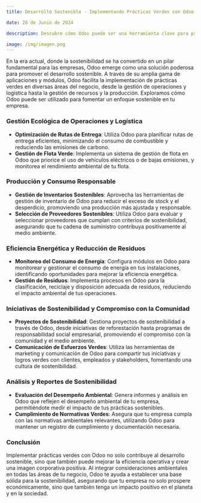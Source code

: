 ```yaml
---
title: Desarrollo Sostenible - Implementando Prácticas Verdes con Odoo

date: 28 de Junio de 2024

description: Descubre cómo Odoo puede ser una herramienta clave para promover el desarrollo sostenible dentro de tu empresa, facilitando la implementación de prácticas verdes en operaciones, logística y gestión de recursos.

image: /img/imagen.png
---
```


En la era actual, donde la sostenibilidad se ha convertido en un pilar fundamental para las empresas, Odoo emerge como una solución poderosa para promover el desarrollo sostenible. A través de su amplia gama de aplicaciones y módulos, Odoo facilita la implementación de prácticas verdes en diversas áreas del negocio, desde la gestión de operaciones y logística hasta la gestión de recursos y la producción. Exploramos cómo Odoo puede ser utilizado para fomentar un enfoque sostenible en tu empresa.

### **Gestión Ecológica de Operaciones y Logística**

- **Optimización de Rutas de Entrega**: Utiliza Odoo para planificar rutas de entrega eficientes, minimizando el consumo de combustible y reduciendo las emisiones de carbono.
- **Gestión de Flota Verde**: Implementa un sistema de gestión de flota en Odoo que priorice el uso de vehículos eléctricos o de bajas emisiones, y monitorea el rendimiento ambiental de tu flota.

### **Producción y Consumo Responsable**

- **Gestión de Inventarios Sostenibles**: Aprovecha las herramientas de gestión de inventario de Odoo para reducir el exceso de stock y el desperdicio, promoviendo una producción más ajustada y responsable.
- **Selección de Proveedores Sostenibles**: Utiliza Odoo para evaluar y seleccionar proveedores que cumplan con criterios de sostenibilidad, asegurando que tu cadena de suministro contribuya positivamente al medio ambiente.

### **Eficiencia Energética y Reducción de Residuos**

- **Monitoreo del Consumo de Energía**: Configura módulos en Odoo para monitorear y gestionar el consumo de energía en tus instalaciones, identificando oportunidades para mejorar la eficiencia energética.
- **Gestión de Residuos**: Implementa procesos en Odoo para la clasificación, reciclaje y disposición adecuada de residuos, reduciendo el impacto ambiental de tus operaciones.

### **Iniciativas de Sostenibilidad y Compromiso con la Comunidad**

- **Proyectos de Sostenibilidad**: Gestiona proyectos de sostenibilidad a través de Odoo, desde iniciativas de reforestación hasta programas de responsabilidad social empresarial, promoviendo el compromiso con la comunidad y el medio ambiente.
- **Comunicación de Esfuerzos Verdes**: Utiliza las herramientas de marketing y comunicación de Odoo para compartir tus iniciativas y logros verdes con clientes, empleados y stakeholders, fomentando una cultura de sostenibilidad.

### **Análisis y Reportes de Sostenibilidad**

- **Evaluación del Desempeño Ambiental**: Genera informes y análisis en Odoo que reflejen el desempeño ambiental de tu empresa, permitiéndote medir el impacto de tus prácticas sostenibles.
- **Cumplimiento de Normativas Verdes**: Asegura que tu empresa cumpla con las normativas ambientales relevantes, utilizando Odoo para mantener un registro de cumplimiento y documentación necesaria.

### **Conclusión**

Implementar prácticas verdes con Odoo no solo contribuye al desarrollo sostenible, sino que también puede mejorar la eficiencia operativa y crear una imagen corporativa positiva. Al integrar consideraciones ambientales en todas las áreas de tu negocio, Odoo te ayuda a establecer una base sólida para la sostenibilidad, asegurando que tu empresa no solo prospere económicamente, sino que también tenga un impacto positivo en el planeta y en la sociedad.